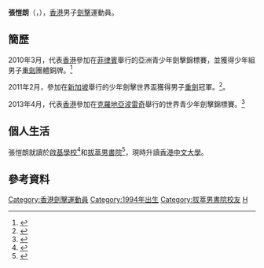 {{blpsources|time=2015-03-25T01:42:10+00:00}}
{{expand|time=2015-03-25T01:42:10+00:00}}
{{noteTA|G1=Sports}}
{{Infobox sportsperson
| headercolor    = #778899
| name           = 張愷朗
| image          = 
| imagesize      =
| caption        =
| birthname      =
| fullname       =
| nickname       =
| nationality    = 
| residence      =
| birth_date     = {{birth_date_and_age|1994|10|3}}
| birth_place    = {{BHKG}}
| height         = {{height|m=1.76}}
| weight         = {{weight|kg=70}}
| website        = 
| country        = {{HKG}}
| sport          = 男子[[擊劍|擊劍]] - [[重劍|重劍]]
| collegeteam    =
| club           =
| team           =
| turnedpro      =
| coach          = 
| retired        =
| coaching       =
| worlds         =
| regionals      =
| nationals      =
| olympics       =
| paralympics    =
| highestranking =
| pb             =
| medaltemplates = 
}}
'''張愷朗'''（{{lang|en|'''Cheung Hoi Long'''}}，{{bd|1994年|10月3日|catIdx=C張}}），[[香港|香港]]男子[[劍擊|劍擊]]運動員。

==簡歷==

2010年3月，代表[[香港|香港]]參加在[[菲律賓|菲律賓]]舉行的亞洲青少年劍擊錦標賽，並獲得少年組男子[[重劍|重劍]]團體銅牌。<ref>{{cite web|title=國際賽事成績|url=http://www.hkfa.org.hk/hkach.pdf|access-date=2015-03-24|archive-date=2016-03-05|archive-url=https://web.archive.org/web/20160305034412/http://www.hkfa.org.hk/hkach.pdf|dead-url=no}}{{en}}</ref>

2011年2月，參加在[[新加坡|新加坡]]舉行的少年劍擊世界盃獲得男子[[重劍|重劍]]冠軍。<ref>{{cite news|title=Fencing: Singapore beat Hong Kong to win Sabre team golds at Cadet World Cup|url=https://www.redsports.sg/2011/02/27/singapore-hong-kong-sabre-cadet-world-cup-fencing/|newspaper=red sports|date=2011-02-127|accessdate=2015-03-24|archive-date=2016-03-04|archive-url=https://web.archive.org/web/20160304062723/https://www.redsports.sg/2011/02/27/singapore-hong-kong-sabre-cadet-world-cup-fencing/|dead-url=no}}</ref>。

2013年4月，代表[[香港|香港]]參加在[[克羅地亞|克羅地亞]][[波雷奇|波雷奇]]舉行的世界青少年劍擊錦標賽。<ref>{{cite web|title=Profile - Cheung Hoi Long|url=http://fie.org/fencers/fencer/32970|access-date=2015-03-24|archive-date=2015-04-02|archive-url=https://web.archive.org/web/20150402100730/http://fie.org/fencers/fencer/32970|dead-url=no}}{{en}}</ref>

==個人生活==
張愷朗就讀於[[啟基學校|啟基學校]]<ref name="九龍一區 比賽成績">{{Cite web |url=http://www.hkssf-ext.org.hk/external/Past%20Results/Fencing/0506%20All%20Results_Fencing.pdf |title=香港學界體育聯會 2005-2006 年度全港小學劍擊比賽 九龍一區 比賽成績，2005年/2006年 |access-date=2018-08-25 |archive-date=2018-08-25 |archive-url=https://web.archive.org/web/20180825073844/http://www.hkssf-ext.org.hk/external/Past%20Results/Fencing/0506%20All%20Results_Fencing.pdf |dead-url=no }}</ref>和[[拔萃男書院|拔萃男書院]]<ref>{{cite web|title=HKSSF Fencing past result 2011-2012|url=http://www.hkssf-hk.org.hk/hk/sec/events/fencing/past%20results/1112_fe_individual%20results.pdf|deadurl=yes|archiveurl=https://web.archive.org/web/20130204015236/http://www.hkssf-hk.org.hk/hk/sec/events/fencing/past%20results/1112_fe_individual%20results.pdf|archivedate=2013-02-04}}</ref>，現時升讀[[香港中文大學|香港中文大學]]。

==參考資料==
{{Reflist}}

{{DEFAULTSORT:Cheung Hoi Long}}
[[Category:香港劍擊運動員|Category:香港劍擊運動員]]
[[Category:1994年出生|Category:1994年出生]]
[[Category:拔萃男書院校友|Category:拔萃男書院校友]]
[[Category:張姓|H]]